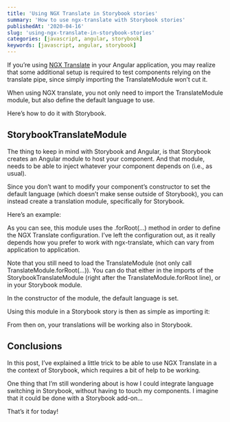 ```yaml
---
title: 'Using NGX Translate in Storybook stories'
summary: 'How to use ngx-translate with Storybook stories'
publishedAt: '2020-04-16'
slug: 'using-ngx-translate-in-storybook-stories'
categories: [javascript, angular, storybook]
keywords: [javascript, angular, storybook]
---
```


If you’re using [NGX Translate](https://github.com/ngx-translate/core) in your Angular application, you may realize that some additional setup is required to test components relying on the translate pipe, since simply importing the TranslateModule won’t cut it.

When using NGX translate, you not only need to import the TranslateModule module, but also define the default language to use.

Here’s how to do it with Storybook.

## StorybookTranslateModule

The thing to keep in mind with Storybook and Angular, is that Storybook creates an Angular module to host your component. And that module, needs to be able to inject whatever your component depends on (i.e., as usual).

Since you don’t want to modify your component’s constructor to set the default language (which doesn’t make sense outside of Storybook), you can instead create a translation module, specifically for Storybook.

Here’s an example:

<Gist gistLink="dsebastien/20f1ca125857c7361d673f9e650dbd51" />

As you can see, this module uses the .forRoot(…) method in order to define the NGX Translate configuration. I’ve left the configuration out, as it really depends how you prefer to work with ngx-translate, which can vary from application to application.

Note that you still need to load the TranslateModule (not only call TranslateModule.forRoot(…)). You can do that either in the imports of the StorybookTranslateModule (right after the TranslateModule.forRoot line), or in your Storybook module.

In the constructor of the module, the default language is set.

Using this module in a Storybook story is then as simple as importing it:

<Gist gistLink="dsebastien/7fdc33a5d00741747ad7a36a7c647713" />

From then on, your translations will be working also in Storybook.

## Conclusions

In this post, I’ve explained a little trick to be able to use NGX Translate in a the context of Storybook, which requires a bit of help to be working.

One thing that I’m still wondering about is how I could integrate language switching in Storybook, without having to touch my components. I imagine that it could be done with a Storybook add-on…

That’s it for today!

<BlogPostSignature />
